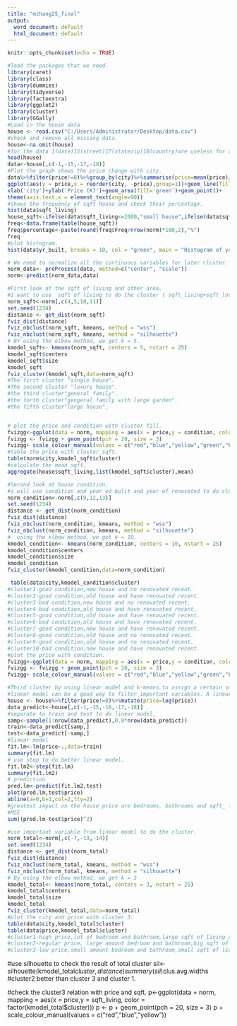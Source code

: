 ---
title: "mzhang25_final"
output:
  word_document: default
  html_document: default
---

```{r setup, include=FALSE}
knitr::opts_chunk$set(echo = TRUE)
```
```{r}
#load the packages that we need.
library(caret)
library(class)
library(dummies)
library(tidyverse) 
library(factoextra)
library(ggplot2)
library(cluster)
library(GGally)
#Load in the house data
house <- read.csv("C:/Users/Administrator/Desktop/data.csv")
#check and remove all missing data.
house<-na.omit(house)
#for the data 1(date)15(street)17(statezip)18(country)are useless for analyse.
head(house)
data<-house[,c(-1,-15,-17,-18)]
#Plot the graph shows the price change with city.
data%>%filter(price!=0)%>%group_by(city)%>%summarise(price=mean(price)/1000)%>%
ggplot(aes(y = price,x = reorder(city, -price),group=1))+geom_line(fill = 'green')+
xlab('city')+ylab('Price (K)')+geom_area(fill='green')+geom_point()+
theme(axis.text.x = element_text(angle=90))
#shows the frequency of sqft house and check their percentage. 
hist(data$sqft_living)
house_sqft<-ifelse(data$sqft_living<=2000,"small house",ifelse(data$sqft_living<=4000,"medium house","large house"))
freq<-data.frame(table(house_sqft))
freq$percentage<-paste(round(freq$Freq/nrow(norm)*100,2),"%")
freq
#plot histogram.
hist(data$yr_built, breaks = 10, col = "green", main = "Histogram of yr_built", xlab = "Height Bin")
```
```{r}
# We need to normalize all the continuous variables for later cluster.
norm_data<- preProcess(data, method=c("center", "scale"))
norm<-predict(norm_data,data)

#First look at the sqft of living and other area.
#I want to use  sqft of living to do the cluster ( sqft_living+sqft_lot+sqft_above+sqft_basement)
norm_sqft<-norm[,c(4,5,10,11)]
set.seed(1234)
distance <- get_dist(norm_sqft)
fviz_dist(distance)
fviz_nbclust(norm_sqft, kmeans, method = "wss")
fviz_nbclust(norm_sqft, kmeans, method = "silhouette")
# BY using the elbow method, we get k = 5.
kmodel_sqft<- kmeans(norm_sqft, centers = 5, nstart = 25)
kmodel_sqft$centers
kmodel_sqft$size
kmodel_sqft
fviz_cluster(kmodel_sqft,data=norm_sqft)
#The first cluster "single house".
#The second cluster "luxury house".
#the third cluster"general family".
#the forth cluster"gengeral family with large garden".
#the fifth cluster"large house".


# plot the price and condition with cluster fill.
fvizgg<-ggplot(data = norm, mapping = aes(x = price,y = condition, color = factor(kmodel_sqft$cluster)))
fvizgg <- fvizgg + geom_point(pch = 20, size = 3)
fvizgg+ scale_colour_manual(values = c("red","blue","yellow","green","black"))
#table the price with cluster_sqft.
table(norm$city,kmodel_sqft$cluster)
#calculate the mean sqft.
aggregate(house$sqft_living,list(kmodel_sqft$cluster),mean)
```
```{r}
#Second look at house condition. 
#i will use condition and year od bulit and year of renovated to do cluster (condition+yr_year+yr_renovated)
norm_condition<-norm[,c(9,12,13)]
set.seed(1234)
distance <- get_dist(norm_condition)
fviz_dist(distance)
fviz_nbclust(norm_condition, kmeans, method = "wss")
fviz_nbclust(norm_condition, kmeans, method = "silhouette")
#  using the elbow method, we get k = 10.
kmodel_condition<- kmeans(norm_condition, centers = 10, nstart = 25)
kmodel_condition$centers
kmodel_condition$size
kmodel_condition
fviz_cluster(kmodel_condition,data=norm_condition)

 table(data$city,kmodel_condition$cluster)
#cluster1-good condition,new house and no renovated recent.
#cluster2-good condition,old house and have renovated recent.
#cluster3-bad condition,new house and no renovated recent.
#cluster4-bad condition,old house and have renovated recent.
#cluster5-good condition,old house and have renovated recent.
#cluster6-bad condition,old house and have renovated recent.
#cluster7-good condition,new house and have renovated recent.
#cluster8-good condition,old house and no renovated recent.
#cluster9-good condition,old house and no renovated recent.
#cluster10-bad condition,new house and have renovated recent.
#plot the price with condition.
fvizgg<-ggplot(data = norm, mapping = aes(x = price,y = condition, color = factor(kmodel_condition$cluster)))
fvizgg <- fvizgg + geom_point(pch = 20, size = 3)
fvizgg+ scale_colour_manual(values = c("red","blue","yellow","green","black","pink","purple","orange","grey","brown"))
```
```{r}
#Third cluster by using linear model and k-means,to assign a certain supervised performance to the unsupervised model.
#linear model can be a good way to filter important variables. A linear regression model was fitted to the data and l selection of the significant features with high scores.
house <- house%>%filter(price!=0)%>%mutate(price=log(price))
data_predict<-house[,c(-1,-15,-16,-17,-18)]
#separate to train and test to do linear model.
samp<-sample(1:nrow(data_predict),0.8*nrow(data_predict))
train<-data_predict[samp,]
test<-data_predict[-samp,]
#linear model 
fit.lm<-lm(price~.,data=train)
summary(fit.lm)
# use step to do better linear model.
fit.lm2<-step(fit.lm)
summary(fit.lm2)
# prediction
pred.lm<-predict(fit.lm2,test)
plot(pred.lm,test$price)
abline(a=0,b=1,col=2,lty=2)
#greatest impact on the house price are bedrooms, bathrooms and sqft_ living,sqft_lot, floors, view ,yr_built and condition.
#MSE
sum((pred.lm-test$price)^2)

#use important variable from linear model to do the cluster. 
norm_total<-norm[,c(-7,-13,-14)]
set.seed(1234)
distance <- get_dist(norm_total)
fviz_dist(distance)
fviz_nbclust(norm_total, kmeans, method = "wss")
fviz_nbclust(norm_total, kmeans, method = "silhouette")
# By using the elbow method, we get k = 3
kmodel_total<- kmeans(norm_total, centers = 3, nstart = 25)
kmodel_total$centers
kmodel_total$size
kmodel_total
fviz_cluster(kmodel_total,data=norm_total)
#plot the city and price with cluster 3.
table(data$city,kmodel_total$cluster)
table(data$price,kmodel_total$cluster)
#cluster1-high price,lot of bedroom and bathroom,large sqft of living and lot,more floor and view,good condition,large sqft_above,samll sqft_basement,old build.
#cluster2-regular price, large amount bedroom and bathroom,big sqft of living and lot,large amount floor,bad view,bad condition,small sqft_above,small sqft_basement,new build.
#cluster3-low price,small amount bedroom and bathroom,small sqft of living and lot,more floor waterfront and view,bad condition,small sqft_above,large sqft_basement,old build.
```

#use silhouette to check the result of total cluster
sil<-silhouette(kmodel_total$cluster,distance)
summary(sil)$clus.avg.widths
#cluster2 better than cluster 3 and cluster 1.

#check the cluster3 relation with price and sqft.
p<-ggplot(data = norm, mapping = aes(x = price,y = sqft_living, color = factor(kmodel_total$cluster)))
p <- p + geom_point(pch = 20, size = 3)
p + scale_colour_manual(values = c("red","blue","yellow"))



